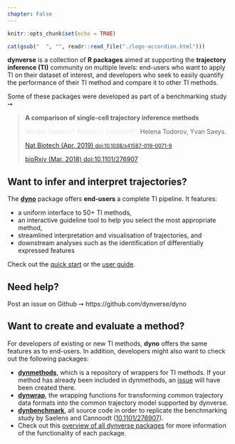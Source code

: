 ```yaml
---
chapter: False
---
```


```r
knitr::opts_chunk$set(echo = TRUE)
```

<div class="container">
```r
cat(gsub("  ", "", readr::read_file("./logo-accordion.html")))
```

<div class="row">
<div class="col-6">

**dynverse** is a collection of **R packages** aimed at supporting the **trajectory inference (TI)** community on multiple levels: end-users who want to apply TI on their dataset of interest, and developers who seek to easily quantify the performance of their TI method and compare it to other TI methods.

Some of these packages were developed as part of a benchmarking study ➙

</div>
<div class="col-6">

<blockquote class="citation">
<p>
  <strong>A comparison of single-cell trajectory inference methods</strong>
</p>
<p>
  <span class="wt"></span><span class="rc"></span>Helena Todorov, Yvan Saeys.
</p>
<p>
  [Nat Biotech (Apr. 2019) <small>doi:10.1038/s41587-019-0071-9</small>](https://doi.org/10.1038/s41587-019-0071-9) <span data-badge-popover="bottom" data-badge-type="bar" data-doi="doi:10.1038/s41587-019-0071-9" data-hide-no-mentions="true" class="altmetric-embed"></span><script async type='text/javascript' src='https://d1bxh8uas1mnw7.cloudfront.net/assets/embed.js'></script><span class="__dimensions_badge_embed__" data-doi="10.1038/s41587-019-0071-9" data-style="small_rectangle" data-legend="hover-bottom"></span><script async src="https://badge.dimensions.ai/badge.js" charset="utf-8"></script><style> .__dimensions_badge_embed__{display:inline!important;}</style>
</p>
<p>
  [bioRxiv (Mar. 2018) doi:10.1101/276907](https://doi.org/10.1101/276907) <span data-badge-popover="bottom" data-badge-type="bar" data-doi="doi:10.1101/276907" data-hide-no-mentions="true" class="altmetric-embed"></span><script async type='text/javascript' src='https://d1bxh8uas1mnw7.cloudfront.net/assets/embed.js'></script><span class="__dimensions_badge_embed__" data-doi="10.1101/276907" data-style="small_rectangle" data-legend="hover-bottom"></span><script async src="https://badge.dimensions.ai/badge.js" charset="utf-8"></script><style> .__dimensions_badge_embed__{display:inline!important;}</style>
</p>
</blockquote>

<style>
.__dimensions_Badge {
  margin-top:-10px!important;
}
</style>

</div>
</div>

<div class="row">
<div class="col-6">

## Want to infer and interpret trajectories?

The **[dyno](/users)** package offers **end-users** a complete TI pipeline. It features:

* a uniform interface to 50+ TI methods,
* an interactive guideline tool to help you select the most appropriate method, 
* streamlined interpretation and visualisation of trajectories, and
* downstream analyses such as the identification of differentially expressed features

Check out the [quick start](/users/2-quick_start/) or the [user guide](/users/3-user-guide/).

## Need help? 

Post an issue on Github ➙ https://github.com/dynverse/dyno

</div>
<div class="col-6">

## Want to create and evaluate a method?

For developers of existing or new TI methods, **dyno** offers the same features as to end-users. In addition, developers might also want to check out the following packages:

* **[dynmethods](https://github.com/dynverse/dynmethods)**, which is a repository of wrappers for TI methods. If your method has already been included in dynmethods, an [issue](https://github.com/dynverse/dynmethods/issues) will have been created there. 
* **[dynwrap](https://github.com/dynverse/dynwrap)**, the wrapping functions for transforming common trajectory data formats into the common trajectory model supported by dynverse.
* **[dynbenchmark](https://github.com/dynverse/dynbenchmark)**, all source code in order to replicate the benchmarking study by Saelens and Cannoodt ([10.1101/276907](https://doi.org/10.1101/276907)).
* Check out this [overview of all dynverse packages](/reference) for more information of the functionality of each package.

</div>
</div>
</div>

<!-- Switch wt and rc -->
<style>
.wt:before{
  content: '';
  animation: wt 10s linear infinite;
}

@keyframes wt {
  0% {opacity:0; content: "Wouter Saelens*, "}
  5% {opacity:1; }
  45% {opacity:1; }
  50% {opacity:0; content: "Wouter Saelens*, "}
  51% {opacity:0; content: "Robrecht Cannoodt*, "}
  55% {opacity:1; }
  95% {opacity:1; }
  99% {opacity:0; content: "Robrecht Cannoodt*, "}
  100% {opacity:0; content: "Wouter Saelens*, "}
}

.rc:before{
  content: '';
  animation: rc 10s linear infinite;
}

@keyframes rc {
    0% {opacity:0; content: "Robrecht Cannoodt*, "}
    5% {opacity:1; content: "Robrecht Cannoodt*, "}
    45% {opacity:1; content: "Robrecht Cannoodt*, "}
    50% {opacity:0; content: "Robrecht Cannoodt*, "}
    51% {opacity:0; content: "Wouter Saelens*, "}
    55% {opacity:1; content: "Wouter Saelens*, "}
    95% {opacity:1; content: "Wouter Saelens*, "}
    99% {opacity:0; content: "Wouter Saelens*, "}
    100% {opacity:0; content: "Robrecht Cannoodt*, "}
}
</style>
